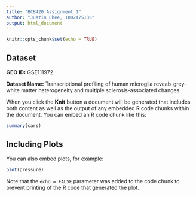 ```yaml
---
title: "BCB420 Assignment 1"
author: "Justin Chee, 1002475136"
output: html_document
---
```


```r
knitr::opts_chunk$set(echo = TRUE)
```

## Dataset

**GEO ID:** GSE111972

**Dataset Name:** Transcriptional profiling of human microglia reveals grey-white matter heterogeneity and multiple sclerosis-associated changes

When you click the **Knit** button a document will be generated that includes both content as well as the output of any embedded R code chunks within the document. You can embed an R code chunk like this:

```r
summary(cars)
```

## Including Plots

You can also embed plots, for example:

```r
plot(pressure)
```

Note that the `echo = FALSE` parameter was added to the code chunk to prevent printing of the R code that generated the plot.
